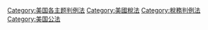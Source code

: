 [[Category:美国各主题判例法|Category:美国各主题判例法]]
[[Category:美國稅法|Category:美國稅法]]
[[Category:稅務判例法|Category:稅務判例法]]
[[Category:美国公法|Category:美国公法]]
{{CatAutoTOC}}